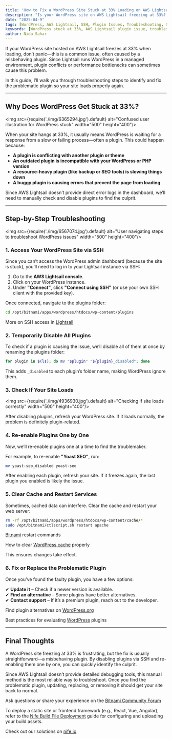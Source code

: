 ```yaml
---
title: 'How to Fix a WordPress Site Stuck at 33% Loading on AWS Lightsail'
description: "Is your WordPress site on AWS Lightsail freezing at 33%? This guide walks you through SSH-based troubleshooting to pinpoint and fix the misbehaving plugin causing the issue."
date: "2025-04-9"
tags: [WordPress, AWS Lightsail, SSH, Plugin Issues, Troubleshooting, Site Performance, Web Hosting]
keywords: [WordPress stuck at 33%, AWS Lightsail plugin issue, troubleshoot WordPress freeze, disable plugins via SSH, fix WordPress loading problem, Lightsail troubleshooting, wp-content plugins folder]
author: Nida Sahar
---
```




If your WordPress site hosted on AWS Lightsail freezes at 33% when loading, don’t panic—this is a common issue, often caused by a misbehaving plugin. Since Lightsail runs WordPress in a managed environment, plugin conflicts or performance bottlenecks can sometimes cause this problem.  

In this guide, I’ll walk you through troubleshooting steps to identify and fix the problematic plugin so your site loads properly again.  

---  

## **Why Does WordPress Get Stuck at 33%?**  

<img src={require('./img/6365294.jpg').default} alt="Confused user illustration for WordPress stuck" width="500" height="400"/>
<br/>

When your site hangs at 33%, it usually means WordPress is waiting for a response from a slow or failing process—often a plugin. This could happen because:  

- **A plugin is conflicting with another plugin or theme**  
- **An outdated plugin is incompatible with your WordPress or PHP version**  
- **A resource-heavy plugin (like backup or SEO tools) is slowing things down**  
- **A buggy plugin is causing errors that prevent the page from loading**  

Since AWS Lightsail doesn’t provide direct error logs in the dashboard, we’ll need to manually check and disable plugins to find the culprit.  

---  

## **Step-by-Step Troubleshooting**  

<img src={require('./img/6567074.jpg').default} alt="User navigating steps to troubleshoot WordPress issues" width="500" height="400"/>
<br/>

### **1. Access Your WordPress Site via SSH**  

Since you can’t access the WordPress admin dashboard (because the site is stuck), you’ll need to log in to your Lightsail instance via SSH:  

1. Go to the **AWS Lightsail console**.  
2. Click on your WordPress instance.  
3. Under **"Connect"**, click **"Connect using SSH"** (or use your own SSH client with the provided key).  

Once connected, navigate to the plugins folder:  

```bash
cd /opt/bitnami/apps/wordpress/htdocs/wp-content/plugins
```  

More on SSH access in [Lightsail](https://lightsail.aws.amazon.com/ls/docs/en_us/articles/amazon-lightsail-connecting-to-your-instance-using-ssh)



### **2. Temporarily Disable All Plugins**  

To check if a plugin is causing the issue, we’ll disable all of them at once by renaming the plugins folder:  

```bash
for plugin in $(ls); do mv "$plugin" "${plugin}_disabled"; done
```  

This adds `_disabled` to each plugin’s folder name, making WordPress ignore them.  



### **3. Check If Your Site Loads**  

<img src={require('./img/4936930.jpg').default} alt="Checking if site loads correctly" width="500" height="400"/>
<br/>

After disabling plugins, refresh your WordPress site. If it loads normally, the problem is definitely plugin-related.  

### **4. Re-enable Plugins One by One**  

Now, we’ll re-enable plugins one at a time to find the troublemaker.  

For example, to re-enable **"Yoast SEO"**, run:  

```bash
mv yoast-seo_disabled yoast-seo
```  

After enabling each plugin, refresh your site. If it freezes again, the last plugin you enabled is likely the issue.  

### **5. Clear Cache and Restart Services**  

Sometimes, cached data can interfere. Clear the cache and restart your web server:  

```bash
rm -rf /opt/bitnami/apps/wordpress/htdocs/wp-content/cache/*
sudo /opt/bitnami/ctlscript.sh restart apache
```  

[Bitnami](https://docs.bitnami.com/aws/faq/administration/control-services/) restart commands 

How to clear [WordPress cache](https://www.wpbeginner.com/beginners-guide/how-to-clear-your-cache-in-wordpress/) properly  

This ensures changes take effect.  

### **6. Fix or Replace the Problematic Plugin**  

Once you’ve found the faulty plugin, you have a few options:  

✔ **Update it** – Check if a newer version is available.  
✔ **Find an alternative** – Some plugins have better alternatives.  
✔ **Contact support** – If it’s a premium plugin, reach out to the developer.  

Find plugin alternatives on  [WordPress.org](https://wordpress.org/plugins/)  

Best practices for evaluating [WordPress](https://kinsta.com/blog/wordpress-plugins/) plugins

---  

## **Final Thoughts**  

A WordPress site freezing at 33% is frustrating, but the fix is usually straightforward—a misbehaving plugin. By disabling plugins via SSH and re-enabling them one by one, you can quickly identify the culprit.  

Since AWS Lightsail doesn’t provide detailed debugging tools, this manual method is the most reliable way to troubleshoot. Once you find the problematic plugin, updating, replacing, or removing it should get your site back to normal.  

Ask questions or share your experience on the [Bitnami Community Forum](https://community.bitnami.com/)  

To deploy a static site or frontend framework (e.g., React, Vue, Angular), refer to the [Nife Build File Deployment](https://docs.nife.io/docs/UI-Guide/Site-deployment/Build-File-Deployment/) guide for configuring and uploading your build assets.

Check out our solutions on [nife.io](https://nife.io/solutions)  